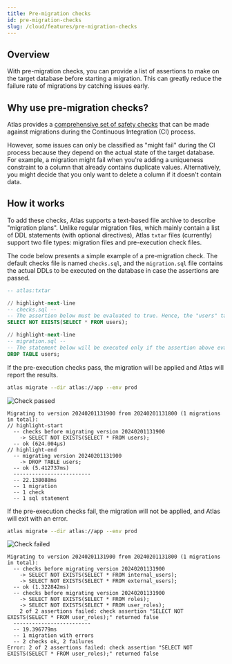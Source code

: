 ```yaml
---
title: Pre-migration checks
id: pre-migration-checks
slug: /cloud/features/pre-migration-checks
---
```


## Overview

With pre-migration checks, you can provide a list of assertions to make on the target database
before starting a migration. This can greatly reduce the failure rate of migrations by catching
issues early.

## Why use pre-migration checks?

Atlas provides a [comprehensive set of safety checks](/lint/analyzers) that can be made against migrations during the
Continuous Integration (CI) process.

However, some issues can only be classified as "might fail" during the CI process because they depend on the
actual state of the target database. For example, a migration might fail when you're adding a uniqueness
constraint to a column that already contains duplicate values. Alternatively, you might decide that you only
want to delete a column if it doesn't contain data.

## How it works

To add these checks, Atlas supports a text-based file archive to describe "migration plans". Unlike regular migration files,
which mainly contain a list of DDL statements (with optional directives), Atlas `txtar` files (currently) support two file
types: migration files and pre-execution check files.

The code below presents a simple example of a pre-migration check. The default checks file is named `checks.sql`,
and the `migration.sql` file contains the actual DDLs to be executed on the database in case the assertions are passed.

```sql title="20240201131900_drop_users.sql"
-- atlas:txtar

// highlight-next-line
-- checks.sql --
-- The assertion below must be evaluated to true. Hence, the "users" table must not contain any rows.
SELECT NOT EXISTS(SELECT * FROM users);

// highlight-next-line
-- migration.sql --
-- The statement below will be executed only if the assertion above evaluates to true.
DROP TABLE users;
```

If the pre-execution checks pass, the migration will be applied and Atlas will report the results.

```bash
atlas migrate --dir atlas://app --env prod
```

![Check passed](https://atlasgo.io/uploads/cloud/deploy/check-passed.png)

```applylog title="Output"
Migrating to version 20240201131900 from 20240201131800 (1 migrations in total):
// highlight-start
  -- checks before migrating version 20240201131900
    -> SELECT NOT EXISTS(SELECT * FROM users);
  -- ok (624.004µs)
// highlight-end
  -- migrating version 20240201131900
    -> DROP TABLE users;
  -- ok (5.412737ms)
  -------------------------
  -- 22.138088ms
  -- 1 migration
  -- 1 check
  -- 1 sql statement
```

If the pre-execution checks fail, the migration will not be applied, and Atlas will exit with an error.

```bash
atlas migrate --dir atlas://app --env prod
```

![Check failed](https://atlasgo.io/uploads/cloud/deploy/check-failed.png)

```applylog title="Output"
Migrating to version 20240201131900 from 20240201131800 (1 migrations in total):
  -- checks before migrating version 20240201131900
    -> SELECT NOT EXISTS(SELECT * FROM internal_users);
    -> SELECT NOT EXISTS(SELECT * FROM external_users);
  -- ok (1.322842ms)
  -- checks before migrating version 20240201131900
    -> SELECT NOT EXISTS(SELECT * FROM roles);
    -> SELECT NOT EXISTS(SELECT * FROM user_roles);
    2 of 2 assertions failed: check assertion "SELECT NOT EXISTS(SELECT * FROM user_roles);" returned false
  -------------------------
  -- 19.396779ms
  -- 1 migration with errors
  -- 2 checks ok, 2 failures
Error: 2 of 2 assertions failed: check assertion "SELECT NOT EXISTS(SELECT * FROM user_roles);" returned false
```


